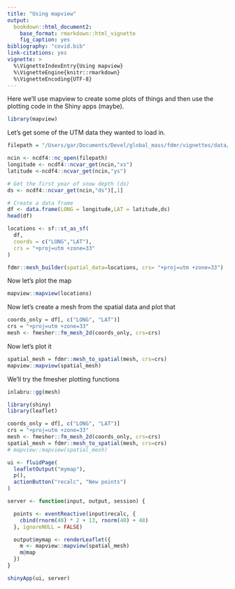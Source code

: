 ```yaml
---
title: "Using mapview"
output: 
  bookdown::html_document2:
    base_format: rmarkdown::html_vignette
    fig_caption: yes
bibliography: "covid.bib"
link-citations: yes
vignette: >
  %\VignetteIndexEntry{Using mapview}
  %\VignetteEngine{knitr::rmarkdown}
  %\VignetteEncoding{UTF-8}
---
```


Here we'll use mapview to create some plots of things and then use the plotting code in the 
Shiny apps (maybe).

```r
library(mapview)
```

Let's get some of the UTM data they wanted to load in.

```r
filepath = "/Users/gar/Documents/Devel/global_mass/fdmr/vignettes/data/Bayelva_snow.nc"
```

```r
ncin <- ncdf4::nc_open(filepath) 
longitude <- ncdf4::ncvar_get(ncin,"xs") 
latitude <-ncdf4::ncvar_get(ncin,"ys")

# Get the first year of snow depth (ds)
ds <- ncdf4::ncvar_get(ncin,"ds")[,1]

# Create a data frame
df <- data.frame(LONG = longitude,LAT = latitude,ds) 
head(df)
```

```r
locations <- sf::st_as_sf(
  df,
  coords = c("LONG","LAT"),
  crs = "+proj=utm +zone=33"
)
```

```r
fdmr::mesh_builder(spatial_data=locations, crs= "+proj=utm +zone=33")
```

Now let's plot the map

```r
mapview::mapview(locations)
```

Now let's create a mesh from the spatial data and plot that

```r
coords_only = df[, c("LONG", "LAT")]
crs = "+proj=utm +zone=33"
mesh <- fmesher::fm_mesh_2d(coords_only, crs=crs)
```

Now let's plot it

```r
spatial_mesh = fdmr::mesh_to_spatial(mesh, crs=crs)
mapview::mapview(spatial_mesh)
```

We'll try the fmesher plotting functions

```r
inlabru::gg(mesh)
```

```r
library(shiny)
library(leaflet)

coords_only = df[, c("LONG", "LAT")]
crs = "+proj=utm +zone=33"
mesh <- fmesher::fm_mesh_2d(coords_only, crs=crs)
spatial_mesh = fdmr::mesh_to_spatial(mesh, crs=crs)
# mapview::mapview(spatial_mesh)

ui <- fluidPage(
  leafletOutput("mymap"),
  p(),
  actionButton("recalc", "New points")
)

server <- function(input, output, session) {

  points <- eventReactive(input$recalc, {
    cbind(rnorm(40) * 2 + 13, rnorm(40) + 48)
  }, ignoreNULL = FALSE)

  output$mymap <- renderLeaflet({
    m <- mapview::mapview(spatial_mesh)
    m@map
  })
}

shinyApp(ui, server)
```
